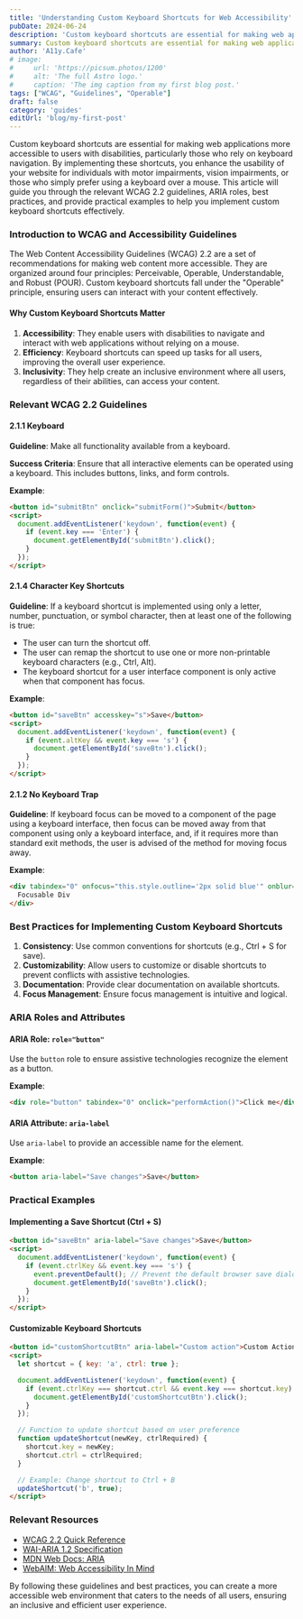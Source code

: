 ```yaml
---
title: 'Understanding Custom Keyboard Shortcuts for Web Accessibility'
pubDate: 2024-06-24
description: 'Custom keyboard shortcuts are essential for making web applications more accessible to users with disabilities'
summary: Custom keyboard shortcuts are essential for making web applications more accessible to users with disabilities, particularly those who rely on keyboard navigation. By implementing these shortcuts, you enhance the usability of your website for individuals with motor impairments, vision impairments, or those who simply prefer using a keyboard over a mouse.
author: 'A11y.Cafe'
# image:
#     url: 'https://picsum.photos/1200'
#     alt: 'The full Astro logo.'
#     caption: 'The img caption from my first blog post.'
tags: ["WCAG", "Guidelines", "Operable"]
draft: false
category: 'guides'
editUrl: 'blog/my-first-post'
---
```


Custom keyboard shortcuts are essential for making web applications more accessible to users with disabilities, particularly those who rely on keyboard navigation. By implementing these shortcuts, you enhance the usability of your website for individuals with motor impairments, vision impairments, or those who simply prefer using a keyboard over a mouse. This article will guide you through the relevant WCAG 2.2 guidelines, ARIA roles, best practices, and provide practical examples to help you implement custom keyboard shortcuts effectively.

### Introduction to WCAG and Accessibility Guidelines

The Web Content Accessibility Guidelines (WCAG) 2.2 are a set of recommendations for making web content more accessible. They are organized around four principles: Perceivable, Operable, Understandable, and Robust (POUR). Custom keyboard shortcuts fall under the "Operable" principle, ensuring users can interact with your content effectively.

#### Why Custom Keyboard Shortcuts Matter

1. **Accessibility**: They enable users with disabilities to navigate and interact with web applications without relying on a mouse.
2. **Efficiency**: Keyboard shortcuts can speed up tasks for all users, improving the overall user experience.
3. **Inclusivity**: They help create an inclusive environment where all users, regardless of their abilities, can access your content.

### Relevant WCAG 2.2 Guidelines

#### 2.1.1 Keyboard

**Guideline**: Make all functionality available from a keyboard.

**Success Criteria**: Ensure that all interactive elements can be operated using a keyboard. This includes buttons, links, and form controls.

**Example**: 
```html
<button id="submitBtn" onclick="submitForm()">Submit</button>
<script>
  document.addEventListener('keydown', function(event) {
    if (event.key === 'Enter') {
      document.getElementById('submitBtn').click();
    }
  });
</script>
```

#### 2.1.4 Character Key Shortcuts

**Guideline**: If a keyboard shortcut is implemented using only a letter, number, punctuation, or symbol character, then at least one of the following is true: 
- The user can turn the shortcut off.
- The user can remap the shortcut to use one or more non-printable keyboard characters (e.g., Ctrl, Alt).
- The keyboard shortcut for a user interface component is only active when that component has focus.

**Example**:
```html
<button id="saveBtn" accesskey="s">Save</button>
<script>
  document.addEventListener('keydown', function(event) {
    if (event.altKey && event.key === 's') {
      document.getElementById('saveBtn').click();
    }
  });
</script>
```

#### 2.1.2 No Keyboard Trap

**Guideline**: If keyboard focus can be moved to a component of the page using a keyboard interface, then focus can be moved away from that component using only a keyboard interface, and, if it requires more than standard exit methods, the user is advised of the method for moving focus away.

**Example**:
```html
<div tabindex="0" onfocus="this.style.outline='2px solid blue'" onblur="this.style.outline='none'">
  Focusable Div
</div>
```

### Best Practices for Implementing Custom Keyboard Shortcuts

1. **Consistency**: Use common conventions for shortcuts (e.g., Ctrl + S for save).
2. **Customizability**: Allow users to customize or disable shortcuts to prevent conflicts with assistive technologies.
3. **Documentation**: Provide clear documentation on available shortcuts.
4. **Focus Management**: Ensure focus management is intuitive and logical.

### ARIA Roles and Attributes

#### ARIA Role: `role="button"`

Use the `button` role to ensure assistive technologies recognize the element as a button.

**Example**:
```html
<div role="button" tabindex="0" onclick="performAction()">Click me</div>
```

#### ARIA Attribute: `aria-label`

Use `aria-label` to provide an accessible name for the element.

**Example**:
```html
<button aria-label="Save changes">Save</button>
```

### Practical Examples

#### Implementing a Save Shortcut (Ctrl + S)

```html
<button id="saveBtn" aria-label="Save changes">Save</button>
<script>
  document.addEventListener('keydown', function(event) {
    if (event.ctrlKey && event.key === 's') {
      event.preventDefault(); // Prevent the default browser save dialog
      document.getElementById('saveBtn').click();
    }
  });
</script>
```

#### Customizable Keyboard Shortcuts

```html
<button id="customShortcutBtn" aria-label="Custom action">Custom Action</button>
<script>
  let shortcut = { key: 'a', ctrl: true };

  document.addEventListener('keydown', function(event) {
    if (event.ctrlKey === shortcut.ctrl && event.key === shortcut.key) {
      document.getElementById('customShortcutBtn').click();
    }
  });

  // Function to update shortcut based on user preference
  function updateShortcut(newKey, ctrlRequired) {
    shortcut.key = newKey;
    shortcut.ctrl = ctrlRequired;
  }

  // Example: Change shortcut to Ctrl + B
  updateShortcut('b', true);
</script>
```

### Relevant Resources

- <a href="https://www.w3.org/WAI/WCAG22/quickref/?versions=2.2" target="_blank">WCAG 2.2 Quick Reference</a>
- <a href="https://www.w3.org/TR/wai-aria-1.2/" target="_blank">WAI-ARIA 1.2 Specification</a>
- <a href="https://developer.mozilla.org/en-US/docs/Web/Accessibility/ARIA" target="_blank">MDN Web Docs: ARIA</a>
- <a href="https://webaim.org/" target="_blank">WebAIM: Web Accessibility In Mind</a>

By following these guidelines and best practices, you can create a more accessible web environment that caters to the needs of all users, ensuring an inclusive and efficient user experience.